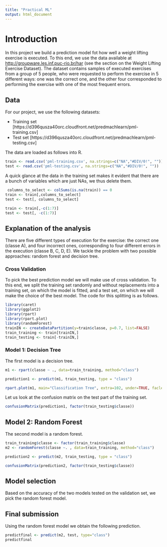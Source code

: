 ```yaml
---
title: "Practical ML"
output: html_document
---
```


# Introduction

In this project we build a prediction model fot how well a weight lifting exercise is executed. To this end, we use the data available at [http://groupware.les.inf.puc-rio.br/har](http://groupware.les.inf.puc-rio.br/har) (see the section on the Weight Lifting Exercise Dataset). The dataset contains samples of executed exercises from a group of 5 people, who were requested to perform the exercise in 5 different ways: one was the correct one, and the other four corresponded to performing the exercise with one of the most frequent errors.

## Data

For our project, we use the following datasets:

- Training set [https://d396qusza40orc.cloudfront.net/predmachlearn/pml-training.csv]
- Test set [https://d396qusza40orc.cloudfront.net/predmachlearn/pml-testing.csv]

The data are loaded as follows into R.

```r
train <- read.csv('pml-training.csv', na.strings=c("NA","#DIV/0!", ""))
test <- read.csv('pml-testing.csv', na.strings=c("NA","#DIV/0!", ""))
```

A quick glance at the data in the training set makes it evident that there are a bunch of variables which are just NAs, we thus delete them.

```r
 columns_to_select <- colSums(is.na(train)) == 0
train <- train[,columns_to_select]
test <- test[, columns_to_select]

train <- train[,-c(1:7)]
test <- test[, -c(1:7)]
```

## Explanation of the analysis

There are five different types of execution for the exercise: the correct one (classe A), and four incorrect ones, corresponding to four different errors in the execution (classe B, C, D, E). We tackle the problem with two possible approaches: random forest and decision tree. 

### Cross Validation

To pick the best prediction model we will make use of cross validation. To this end, we split the training set randomly and without replacements into a training set, on which the model is fitted, and a test set, on which we will make the choice of the best model. The code for this splitting is as follows.

```r
library(caret)
library(ggplot2)
library(rpart)
library(rpart.plot)
library(randomForest)
trainIN <- createDataPartition(y=train$classe, p=0.7, list=FALSE)
train_training <- train[trainIN,]
train_testing <- train[-trainIN,]
```

### Model 1: Decision Tree

The first model is a decision tree.

```r
m1 <- rpart(classe ~ ., data=train_training, method="class")

prediction1 <- predict(m1, train_testing, type = "class")

rpart.plot(m1, main="Classification Tree", extra=102, under=TRUE, faclen=0)
```

Let us look at the confusion matrix on the test part of the training set.

```r
confusionMatrix(prediction1, factor(train_testing$classe))
```

## Model 2: Random Forest

The second model is a random forest.

```r
train_training$classe <- factor(train_training$classe)
m2 <- randomForest(classe ~. , data=train_training, method="class")

prediction2 <- predict(m2, train_testing, type = "class")

confusionMatrix(prediction2, factor(train_testing$classe))
```

## Model selection

Based on the accuracy of the two models tested on the validation set, we pick the random forest model.

## Final submission

Using the random forest model we obtain the following prediction.


```r
predictfinal <- predict(m2, test, type="class")
predictfinal
```

